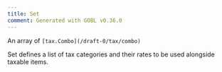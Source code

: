 ```yaml
---
title: Set
comment: Generated with GOBL v0.36.0
---
```


An array of `[tax.Combo](/draft-0/tax/combo)`

Set defines a list of tax categories and their rates to be used alongside taxable items.
